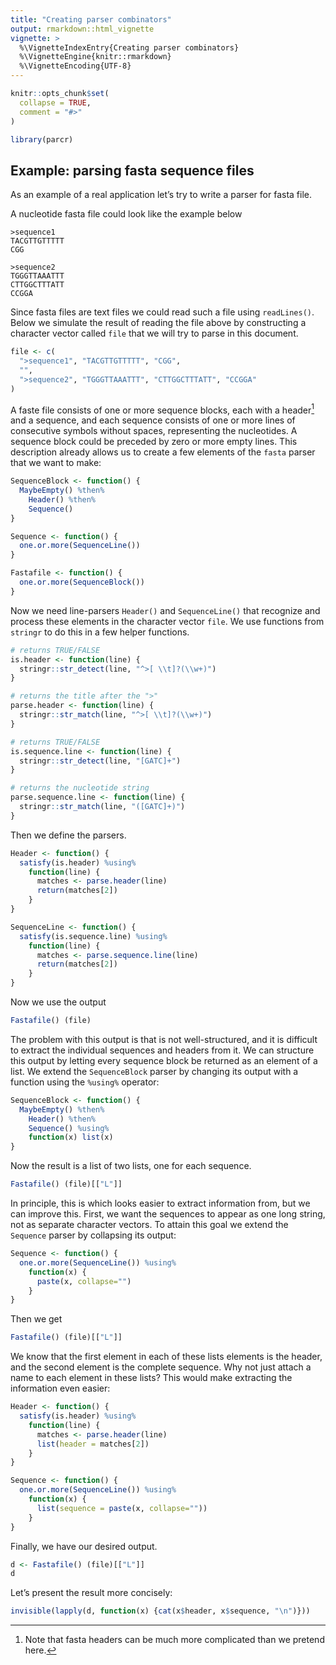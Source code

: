 ```yaml
---
title: "Creating parser combinators"
output: rmarkdown::html_vignette
vignette: >
  %\VignetteIndexEntry{Creating parser combinators}
  %\VignetteEngine{knitr::rmarkdown}
  %\VignetteEncoding{UTF-8}
---
```


```r
knitr::opts_chunk$set(
  collapse = TRUE,
  comment = "#>"
)
```

```r
library(parcr)
```

## Example: parsing fasta sequence files

As an example of a real application let's try to write a parser for fasta file.

A nucleotide fasta file could look like the example below 

```
>sequence1
TACGTTGTTTTT
CGG

>sequence2
TGGGTTAAATTT
CTTGGCTTTATT
CCGGA
```

Since fasta files are text files we could read such a file using `readLines()`.
Below we simulate the result of reading the file above by constructing a 
character vector called `file` that we will try to parse in this document.

```r
file <- c(
  ">sequence1", "TACGTTGTTTTT", "CGG",
  "",
  ">sequence2", "TGGGTTAAATTT", "CTTGGCTTTATT", "CCGGA"
)
```

A faste file consists of one or more sequence blocks, each with a header[^1] 
and a sequence, and each sequence consists of one or more lines of consecutive
symbols without spaces, representing the nucleotides. A sequence block could be
preceded by zero or more empty lines. This description already allows us to 
create a few elements of the `fasta` parser that we want to make:

[^1]: Note that fasta headers can be much more complicated than we pretend here.

```r
SequenceBlock <- function() {
  MaybeEmpty() %then% 
    Header() %then% 
    Sequence()
}

Sequence <- function() {
  one.or.more(SequenceLine())
}

Fastafile <- function() {
  one.or.more(SequenceBlock())
}
```

Now we need line-parsers `Header()` and `SequenceLine()` that recognize and 
process these elements in the character vector `file`. We use functions from
`stringr` to do this in a few helper functions.

```r
# returns TRUE/FALSE
is.header <- function(line) {
  stringr::str_detect(line, "^>[ \\t]?(\\w+)")
}

# returns the title after the ">"
parse.header <- function(line) {
  stringr::str_match(line, "^>[ \\t]?(\\w+)")
}

# returns TRUE/FALSE
is.sequence.line <- function(line) {
  stringr::str_detect(line, "[GATC]+")
}

# returns the nucleotide string
parse.sequence.line <- function(line) {
  stringr::str_match(line, "([GATC]+)")
}
```

Then we define the parsers.

```r
Header <- function() {
  satisfy(is.header) %using% 
    function(line) {
      matches <- parse.header(line)
      return(matches[2])
    }
}

SequenceLine <- function() {
  satisfy(is.sequence.line) %using% 
    function(line) {
      matches <- parse.sequence.line(line)
      return(matches[2])
    }
}
```

Now we use the output

```r
Fastafile() (file)
```

The problem with this output is that is not well-structured, and it is difficult
to extract the individual sequences and headers from it. We can structure this 
output by letting every sequence block be returned as an element of a list. We
extend the `SequenceBlock` parser by changing its output with a function using 
the `%using%` operator:

```r
SequenceBlock <- function() {
  MaybeEmpty() %then% 
    Header() %then% 
    Sequence() %using%
    function(x) list(x)
}
```

Now the result is a list of two lists, one for each sequence.

```r
Fastafile() (file)[["L"]]
```

In principle, this is which looks easier to extract information from, but we can
improve this. First, we want the sequences to appear as one long string, not as
separate character vectors. To attain this goal we extend the `Sequence` parser
by collapsing its output:

```r
Sequence <- function() {
  one.or.more(SequenceLine()) %using% 
    function(x) {
      paste(x, collapse="")
    }
}
```

Then we get

```r
Fastafile() (file)[["L"]]
```

We know that the first element in each of these lists elements is the header, 
and the second element is the complete sequence. Why not just attach a name 
to each element in these lists? This would make extracting the information even
easier:

```r
Header <- function() {
  satisfy(is.header) %using% 
    function(line) {
      matches <- parse.header(line)
      list(header = matches[2])
    }
}

Sequence <- function() {
  one.or.more(SequenceLine()) %using% 
    function(x) {
      list(sequence = paste(x, collapse=""))
    }
}
```

Finally, we have our desired output.

```r
d <- Fastafile() (file)[["L"]]
d
```

Let's present the result more concisely:

```r
invisible(lapply(d, function(x) {cat(x$header, x$sequence, "\n")}))
```
